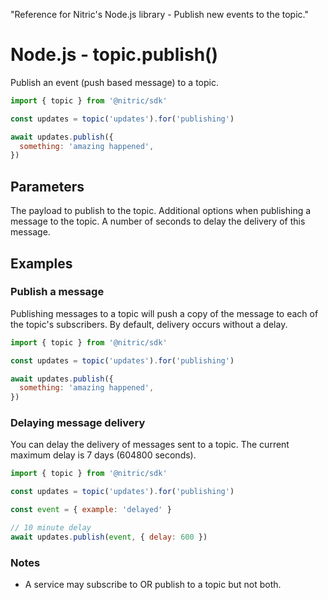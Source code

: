   "Reference for Nitric's Node.js library - Publish new events to the topic."

# Node.js - topic.publish()

Publish an event (push based message) to a topic.

```javascript
import { topic } from '@nitric/sdk'

const updates = topic('updates').for('publishing')

await updates.publish({
  something: 'amazing happened',
})
```

## Parameters

<Properties>
  <Property name="payload" required type="Record<string, any>">
    The payload to publish to the topic.
  </Property>
  <Property name="opts" type="object">
    Additional options when publishing a message to the topic.
    <Properties nested>
      <Property name="delay" type="number">
        A number of seconds to delay the delivery of this message.
      </Property>
    </Properties>
  </Property>
</Properties>

## Examples

### Publish a message

Publishing messages to a topic will push a copy of the message to each of the topic's subscribers. By default, delivery occurs without a delay.

```javascript
import { topic } from '@nitric/sdk'

const updates = topic('updates').for('publishing')

await updates.publish({
  something: 'amazing happened',
})
```

### Delaying message delivery

You can delay the delivery of messages sent to a topic. The current maximum delay is 7 days (604800 seconds).

```javascript
import { topic } from '@nitric/sdk'

const updates = topic('updates').for('publishing')

const event = { example: 'delayed' }

// 10 minute delay
await updates.publish(event, { delay: 600 })
```

### Notes

- A service may subscribe to OR publish to a topic but not both.
